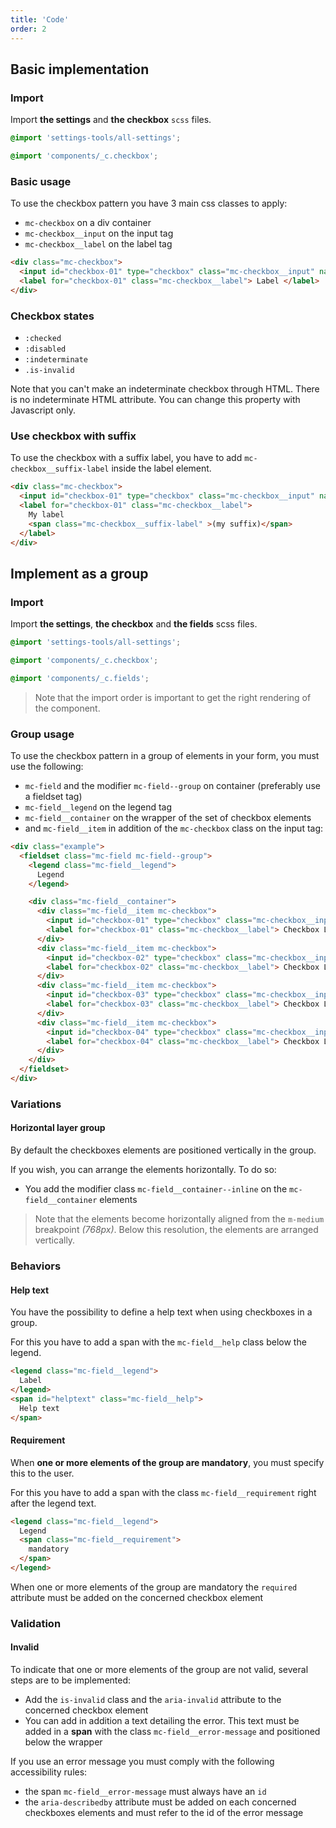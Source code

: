 ```yaml
---
title: 'Code'
order: 2
---
```


## Basic implementation

### Import

Import **the settings** and **the checkbox** `scss` files.

```scss
@import 'settings-tools/all-settings';

@import 'components/_c.checkbox';
```

### Basic usage

To use the checkbox pattern you have 3 main css classes to apply:

- `mc-checkbox` on a div container
- `mc-checkbox__input` on the input tag
- `mc-checkbox__label` on the label tag

```html
<div class="mc-checkbox">
  <input id="checkbox-01" type="checkbox" class="mc-checkbox__input" name="example" />
  <label for="checkbox-01" class="mc-checkbox__label"> Label </label>
</div>
```

### Checkbox states

- `:checked`
- `:disabled`
- `:indeterminate`
- `.is-invalid`

<Preview path="intro" />

<Highlight theme="warning" title="About the indeterminate state">

  Note that you can't make an indeterminate checkbox through HTML.
  There is no indeterminate HTML attribute. You can change this property with Javascript only.

</Highlight>


### Use checkbox with suffix

To use the checkbox with a suffix label, you have to add `mc-checkbox__suffix-label` inside the label element. 


```html
<div class="mc-checkbox">
  <input id="checkbox-01" type="checkbox" class="mc-checkbox__input" name="example" />
  <label for="checkbox-01" class="mc-checkbox__label">
    My label
    <span class="mc-checkbox__suffix-label" >(my suffix)</span>
  </label>
</div>
```

<Preview path="suffix" />

## Implement as a group

### Import

Import **the settings**, **the checkbox** and **the fields** scss files.

```scss
@import 'settings-tools/all-settings';

@import 'components/_c.checkbox';

@import 'components/_c.fields';
```

> Note that the import order is important to get the right rendering of the component.

### Group usage

To use the checkbox pattern in a group of elements in your form, you must use the following:

- `mc-field` and the modifier `mc-field--group` on container (preferably use a fieldset tag)
- `mc-field__legend` on the legend tag
- `mc-field__container` on the wrapper of the set of checkbox elements
- and `mc-field__item` in addition of the `mc-checkbox` class on the input tag:

```html
<div class="example">
  <fieldset class="mc-field mc-field--group">
    <legend class="mc-field__legend">
      Legend
    </legend>

    <div class="mc-field__container">
      <div class="mc-field__item mc-checkbox">
        <input id="checkbox-01" type="checkbox" class="mc-checkbox__input" name="example1" />
        <label for="checkbox-01" class="mc-checkbox__label"> Checkbox Label </label>
      </div>
      <div class="mc-field__item mc-checkbox">
        <input id="checkbox-02" type="checkbox" class="mc-checkbox__input" name="example2" />
        <label for="checkbox-02" class="mc-checkbox__label"> Checkbox Label </label>
      </div>
      <div class="mc-field__item mc-checkbox">
        <input id="checkbox-03" type="checkbox" class="mc-checkbox__input" name="example3" />
        <label for="checkbox-03" class="mc-checkbox__label"> Checkbox Label </label>
      </div>
      <div class="mc-field__item mc-checkbox">
        <input id="checkbox-04" type="checkbox" class="mc-checkbox__input" name="example4" />
        <label for="checkbox-04" class="mc-checkbox__label"> Checkbox Label </label>
      </div>
    </div>
  </fieldset>
</div>
```

<Preview path="group-default" />

### Variations

#### Horizontal layer group

By default the checkboxes elements are positioned vertically in the group.

If you wish, you can arrange the elements horizontally. To do so:

- You add the modifier class `mc-field__container--inline` on the `mc-field__container` elements

> Note that the elements become horizontally aligned from the `m-medium` breakpoint _(768px)_. Below this resolution, the elements are arranged vertically.

<Preview path="group-inline" />

### Behaviors

#### Help text

You have the possibility to define a help text when using checkboxes in a group.

For this you have to add a span with the `mc-field__help` class below the legend.

```html
<legend class="mc-field__legend">
  Label
</legend>
<span id="helptext" class="mc-field__help">
  Help text
</span>
```

<Preview path="group-help-text" />

#### Requirement

When **one or more elements of the group are mandatory**, you must specify this to the user.

For this you have to add a span with the class `mc-field__requirement` right after the legend text.

```html
<legend class="mc-field__legend">
  Legend
  <span class="mc-field__requirement">
    mandatory
  </span>
</legend>
```

<Highlight theme="tips" title="Semantic rule">

  When one or more elements of the group are mandatory the `required` attribute must be added on the concerned checkbox element

</Highlight>

<Preview path="group-requirement" />

### Validation

#### Invalid

To indicate that one or more elements of the group are not valid, several steps are to be implemented:

- Add the `is-invalid` class and the `aria-invalid` attribute to the concerned checkbox element
- You can add in addition a text detailing the error. This text must be added in a **span** with the class `mc-field__error-message` and positioned below the wrapper

<Highlight theme="tips" title="Accessibility rules">

  If you use an error message you must comply with the following accessibility rules:
  - the span `mc-field__error-message` must always have an `id`
  - the `aria-describedby` attribute must be added on each concerned checkboxes elements and must refer to the id of the error message

</Highlight>

<Preview path="group-invalid" />
